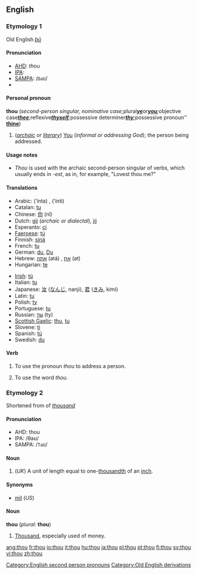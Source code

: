 ==English==

{{rank|asked|soon|almost|217|thou|full|country|course}}

===Etymology 1===
Old English ''[[þū]]''

====Pronunciation====
*[[AHD]]: ''th''ou
*[[IPA]]: {{IPA|/ðaʊ/}}
*[[SAMPA]]: /<tt>DaU</tt>/
*{{audio|en-us-thou.ogg|Audio (US)}}

====Personal pronoun====
'''thou''' (''second-person singular, nominative case; ''plural'' '''[[ye]]''' ''or'' '''[[you]]'''; ''objective case'' '''[[thee]]'''; ''reflexive'' '''[[thyself]]'''; ''possessive determiner'' '''[[thy]]'''; ''possessive pronoun'' '''[[thine]]''')
#(''[[archaic]] or [[literary]]'') [[You]] (''informal or addressing God''); the person being addressed.

====Usage notes====
*''Thou'' is used with the archaic second-person singular of verbs, which usually ends in ''-est'', as in, for example, "Lovest thou me?"

====Translations====
{{top}}
*Arabic: {{ARchar|[[أنت]]}} (’ínta) {{m}}, {{ARchar|[[أنت]]}} (’ínti) {{f}}
*Catalan: [[tu#Catalan|tu]]
*Chinese: [[你]] (nǐ)
*Dutch: [[gij]] (''archaic or dialectal''), [[jij]]
*Esperanto: [[ci]]
*[[Faeroese]]: [[tú]]
*Finnish: [[sinä]]
*French: [[tu#French|tu]]
*German: [[du]], [[Du]]
*Hebrew: [[אתה]] (atá) {{m}}, [[את]] (at) {{f}}
*Hungarian: [[te#Hungarian|te]]
{{mid}}
*[[Irish]]: [[tú#Irish|tú]]
*Italian: [[tu#Italian|tu]]
*Japanese: [[汝]] ([[なんじ]], nanji), [[君]] ([[きみ]], kimi)
*Latin: [[tu#Latin|tu]]
*Polish: [[ty]]
*Portuguese: [[tu#Portuguese|tu]]
*Russian: [[ты]] (ty)
*[[Scottish Gaelic]]: [[thu]], [[tu#Scottish Gaelic|tu]]
*Slovene: [[ti#Slovene|ti]]
*Spanish: [[tú#Spanish|tú]]
*Swedish: [[du#Swedish|du]]
{{bottom}}

====Verb====
{{en-verb}}

#{{transitive}} To use the pronoun ''thou'' to address a person.
#{{intransitive}} To use the word ''thou''.

===Etymology 2===
Shortened from of ''[[thousand]]''

====Pronunciation====
*AHD: thou
*IPA: /θaʊ/
*SAMPA: /<tt>TaU</tt>/

====Noun====
{{en-noun}}

#(''UK'') A unit of length equal to one-[[thousandth]] of an [[inch]].

====Synonyms====
*[[mil]] (''US'')

====Noun====
'''thou''' (''plural:'' '''thou''')<!--plural same as singular-->

#{{slang}} [[Thousand]], especially used of money.

[[Category:English second person pronouns]]
[[Category:Old English derivations]]

[[ang:thou]]
[[fr:thou]]
[[io:thou]]
[[it:thou]]
[[hu:thou]]
[[ja:thou]]
[[pl:thou]]
[[pt:thou]]
[[fi:thou]]
[[sv:thou]]
[[vi:thou]]
[[zh:thou]]